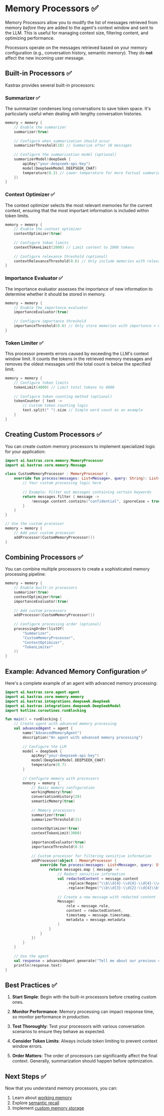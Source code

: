# Memory Processors ✅

Memory Processors allow you to modify the list of messages retrieved from memory _before_ they are added to the agent's context window and sent to the LLM. This is useful for managing context size, filtering content, and optimizing performance.

Processors operate on the messages retrieved based on your memory configuration (e.g., conversation history, semantic memory). They do **not** affect the new incoming user message.

## Built-in Processors ✅

Kastrax provides several built-in processors:

### Summarizer ✅

The summarizer condenses long conversations to save token space. It's particularly useful when dealing with lengthy conversation histories.

```kotlin
memory = memory {
    // Enable the summarizer
    summarizer(true)
    
    // Configure when summarization should occur
    summarizerThreshold(10) // Summarize after 10 messages
    
    // Configure the summarization model (optional)
    summarizerModel(deepSeek {
        apiKey("your-deepseek-api-key")
        model(DeepSeekModel.DEEPSEEK_CHAT)
        temperature(0.3) // Lower temperature for more factual summaries
    })
}
```

### Context Optimizer ✅

The context optimizer selects the most relevant memories for the current context, ensuring that the most important information is included within token limits.

```kotlin
memory = memory {
    // Enable the context optimizer
    contextOptimizer(true)
    
    // Configure token limits
    contextTokenLimit(2000) // Limit context to 2000 tokens
    
    // Configure relevance threshold (optional)
    contextRelevanceThreshold(0.6) // Only include memories with relevance > 0.6
}
```

### Importance Evaluator ✅

The importance evaluator assesses the importance of new information to determine whether it should be stored in memory.

```kotlin
memory = memory {
    // Enable the importance evaluator
    importanceEvaluator(true)
    
    // Configure importance threshold
    importanceThreshold(0.6) // Only store memories with importance > 0.6
}
```

### Token Limiter ✅

This processor prevents errors caused by exceeding the LLM's context window limit. It counts the tokens in the retrieved memory messages and removes the oldest messages until the total count is below the specified limit.

```kotlin
memory = memory {
    // Configure token limits
    tokenLimit(4000) // Limit total tokens to 4000
    
    // Configure token counting method (optional)
    tokenCounter { text ->
        // Custom token counting logic
        text.split(" ").size // Simple word count as an example
    }
}
```

## Creating Custom Processors ✅

You can create custom memory processors to implement specialized logic for your application:

```kotlin
import ai.kastrax.core.memory.MemoryProcessor
import ai.kastrax.core.memory.Message

class CustomMemoryProcessor : MemoryProcessor {
    override fun process(messages: List<Message>, query: String): List<Message> {
        // Your custom processing logic here
        
        // Example: Filter out messages containing certain keywords
        return messages.filter { message ->
            !message.content.contains("confidential", ignoreCase = true)
        }
    }
}

// Use the custom processor
memory = memory {
    // Add your custom processor
    addProcessor(CustomMemoryProcessor())
}
```

## Combining Processors ✅

You can combine multiple processors to create a sophisticated memory processing pipeline:

```kotlin
memory = memory {
    // Enable built-in processors
    summarizer(true)
    contextOptimizer(true)
    importanceEvaluator(true)
    
    // Add custom processors
    addProcessor(CustomMemoryProcessor())
    
    // Configure processing order (optional)
    processingOrder(listOf(
        "Summarizer",
        "CustomMemoryProcessor",
        "ContextOptimizer",
        "TokenLimiter"
    ))
}
```

## Example: Advanced Memory Configuration ✅

Here's a complete example of an agent with advanced memory processing:

```kotlin
import ai.kastrax.core.agent.agent
import ai.kastrax.core.memory.memory
import ai.kastrax.integrations.deepseek.deepSeek
import ai.kastrax.integrations.deepseek.DeepSeekModel
import kotlinx.coroutines.runBlocking

fun main() = runBlocking {
    // Create agent with advanced memory processing
    val advancedAgent = agent {
        name("AdvancedMemoryAgent")
        description("An agent with advanced memory processing")
        
        // Configure the LLM
        model = deepSeek {
            apiKey("your-deepseek-api-key")
            model(DeepSeekModel.DEEPSEEK_CHAT)
            temperature(0.7)
        }
        
        // Configure memory with processors
        memory = memory {
            // Basic memory configuration
            workingMemory(true)
            conversationHistory(20)
            semanticMemory(true)
            
            // Memory processors
            summarizer(true)
            summarizerThreshold(15)
            
            contextOptimizer(true)
            contextTokenLimit(3000)
            
            importanceEvaluator(true)
            importanceThreshold(0.5)
            
            // Custom processor for filtering sensitive information
            addProcessor(object : MemoryProcessor {
                override fun process(messages: List<Message>, query: String): List<Message> {
                    return messages.map { message ->
                        // Redact sensitive information
                        val redactedContent = message.content
                            .replace(Regex("\\b\\d{4}-\\d{4}-\\d{4}-\\d{4}\\b"), "[CREDIT_CARD]")
                            .replace(Regex("\\b\\d{3}-\\d{2}-\\d{4}\\b"), "[SSN]")
                        
                        // Create a new message with redacted content
                        Message(
                            role = message.role,
                            content = redactedContent,
                            timestamp = message.timestamp,
                            metadata = message.metadata
                        )
                    }
                }
            })
        }
    }
    
    // Use the agent
    val response = advancedAgent.generate("Tell me about our previous conversation regarding quantum computing")
    println(response.text)
}
```

## Best Practices ✅

1. **Start Simple**: Begin with the built-in processors before creating custom ones.

2. **Monitor Performance**: Memory processing can impact response time, so monitor performance in production.

3. **Test Thoroughly**: Test your processors with various conversation scenarios to ensure they behave as expected.

4. **Consider Token Limits**: Always include token limiting to prevent context window errors.

5. **Order Matters**: The order of processors can significantly affect the final context. Generally, summarization should happen before optimization.

## Next Steps ✅

Now that you understand memory processors, you can:

1. Learn about [working memory](./working-memory.mdx)
2. Explore [semantic recall](./semantic-recall.mdx)
3. Implement [custom memory storage](./implementations.mdx)
